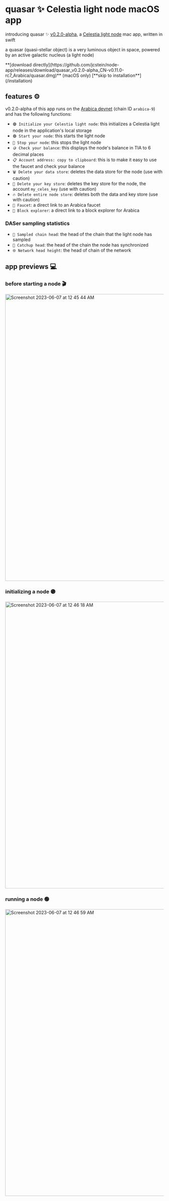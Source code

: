 # quasar ✨ Celestia light node macOS app

introducing quasar ✨ [v0.2.0-alpha](https://github.com/jcstein/node-app/releases/tag/quasar_v0.2.0-alpha_CN-v0.11.0-rc7_Arabica),
a [Celestia light node](https://docs.celestia.org/nodes/light-node/) mac app, written in swift

a quasar (quasi-stellar object) is a very luminous object in space,
powered by an active galactic nucleus (a light node)

 
<Callout emoji="⚡️">
  **[download directly](https://github.com/jcstein/node-app/releases/download/quasar_v0.2.0-alpha_CN-v0.11.0-rc7_Arabica/quasar.dmg)** (macOS only)
</Callout>

<Callout emoji="👾">
  [**skip to installation**](/installation)
</Callout>

## features ⚙️

v0.2.0-alpha of this app runs on the [Arabica devnet](https://docs.celestia.org/nodes/arabica-devnet/) (chain ID `arabica-9`) and has the following functions:

* `🟣 Initialize your Celestia light node`: this initializes a Celestia light node in the application's local storage
* `🟢 Start your node`: this starts the light node
* `🔴 Stop your node`: this stops the light node
* `🪙 Check your balance`: this displays the node's balance in TIA to 6 decimal places
* `📋 Account address: copy to clipboard`: this is to make it easy to use the faucet and check your balance
* `🗑️ Delete your data store`: deletes the data store for the node (use with caution)
* `🔐 Delete your key store`: deletes the key store for the node, the account `my_celes_key` (use with caution)
* `🔥 Delete entire node store`: deletes both the data and key store (use with caution)
* `🚰 Faucet`: a direct link to an Arabica faucet
* `🔎 Block explorer`: a direct link to a block explorer for Arabica

### DASer sampling statistics

* `🧪 Sampled chain head`: the head of the chain that the light node has sampled
* `🎣 Catchup head`: the head of the chain the node has synchronized
* `🌐 Network head height`: the head of chain of the network

## app previews 💻

### before starting a node 🎬

<img width="912" alt="Screenshot 2023-06-07 at 12 45 44 AM" src="https://github.com/jcstein/node-app/assets/46639943/49be0441-c1e5-4673-94de-95ef75f2a4c1" />

### initializing a node 🟣

<img width="912" alt="Screenshot 2023-06-07 at 12 46 18 AM" src="https://github.com/jcstein/node-app/assets/46639943/4557617b-19cf-450d-93bb-9bddbfad23aa" />

### running a node 🟢

<img width="912" alt="Screenshot 2023-06-07 at 12 46 59 AM" src="https://github.com/jcstein/node-app/assets/46639943/710a6147-346b-4ab4-8984-5c11863c805f" />